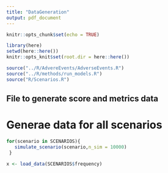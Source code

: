 ```yaml
---
title: "DataGeneration"
output: pdf_document
---
```



```r
knitr::opts_chunk$set(echo = TRUE)

library(here)
setwd(here::here())
knitr::opts_knit$set(root.dir = here::here())

source("../R/AdvereEvents/AdverseEvents.R")
source("../R/methods/run_models.R")
source("R/Scenarios.R")
```

## File to generate score and metrics data

# Generae data for all scenarios

```r
for(scenario in SCENARIOS){
   simulate_scenario(scenario,n_sim = 10000)
 }


```
```r
x <- load_data(SCENARIOS$frequency)

```



```r
```






